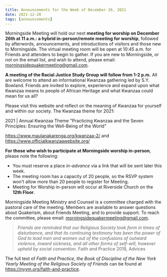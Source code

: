 ```yaml
---
title: Announcements for the Week of December 26, 2021
date: 2021-12-20
tags: [announcements]
---
```


Morningside Meeting will hold our next **meeting for worship on December 26th at 11 a.m.: a hybrid in-person/remote meeting for worship**, followed by afterwords, announcements, and introductions of visitors and those new to Morningside. The virtual meeting room will be open at 10:45 a.m. for Friends and attenders to begin to gather. If you are new to Morningside, or not on the email list, and wish to attend, please email: morningsidequakermeeting@gmail.com.

**A meeting of the Racial Justice Study Group will follow from 1-2 p.m.** All are welcome to attend an informational Kwanzaa gathering led by S.Y. Bowland. Friends are invited to explore, experience and expand upon what Kwanzaa means to people of African Heritage and what Kwanzaa could mean for us all?
 
Please visit this website and reflect on the meaning of Kwanzaa for yourself and within our society. The Kwanzaa theme for 2021:
 
2021 | Annual Kwanzaa Theme
"Practicing Kwanzaa and the Seven Principles: Ensuring the Well-Being of the World"

https://www.maulanakarenga.org/kwanzaa-2/ 
and
https://www.officialkwanzaawebsite.org/

**For those who wish to participate at Morningside worship in-person**, please note the following:

- You must reserve a place _in-advance_ via a link that will be sent later this week.
- The meeting room has a capacity of 20 people, so the RSVP system won&#39;t allow more
  than 20 people to register for Meeting.
- Meeting for Worship in-person will occur at Riverside Church on the **12th Floor**.

Morningside Meeting Ministry and Counsel is a committee charged with the pastoral care of
the meeting. Members are available to answer questions about Quakerism, about Friends
Meeting, and to provide support. To reach the committee, please email:
morningsidequakermeeting@gmail.com.

> _Friends are reminded that our Religious Society took form in times of disturbance,
> and that its continuing testimony has been the power of God to lead men and women
> out of the confusions of outward violence, inward sickness, and all other forms of
> self-will, however upheld by social convention._
> Faith and Practice 2018, Advices

The full text of _Faith and Practice, the Book of Discipline of the New York Yearly Meeting of
the Religious Society of Friends_ can be found at https://nyym.org/faith-and-practice.
